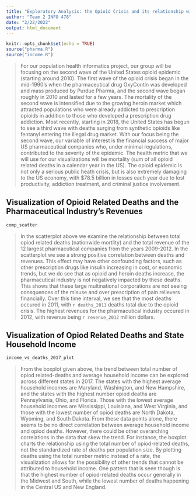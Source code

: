 ```yaml
---
title: "Exploratory Analysis: the Opioid Crisis and its relationship with the Pharmaceutical Industry"
author: "Team 2 INFO 478"
date: "2/22/2022"
output: html_document
---
```


```r
knitr::opts_chunk$set(echo = TRUE)
source("pharma.R")
source("income.R")
```

>  For our population health informatics project, our group will be focusing on the second wave of the United States opioid epidemic (starting around 2010). The first wave of the opioid crisis began in the mid-1990's when the pharmaceutical drug OxyContin was developed and mass produced by Purdue Pharma, and the second wave began roughly in 2010 and lasted for a few years. The mortality of the second wave is intensified due to the growing heroin market which attracted populations who were already addicted to prescription opioids in addition to those who developed a prescription drug addiction. Most recently, starting in 2018, the United States has begun to see a third wave with deaths surging from synthetic opioids like fentanyl entering the illegal drug market. With our focus being the second wave, our variable of interest is the financial success of major US pharmaceutical companies who, under minimal regulations, contributed to the severity of the epidemic. The health metric that we will use for our visualizations will be mortality (sum of all opioid related deaths in a calendar year in the US). The opioid epidemic is not only a serious public heath crisis, but is also extremely damaging to the US economy, with $78.5 billion in losses each year due to lost productivity, addiction treatment, and criminal justice involvement.  

## Visualization of Opioid Related Deaths and the Pharmaceutical Industry's Revenues

``` r
comp_scatter
```

> In the scatterplot above we examine the relationship between total opiod related deaths (nationwide mortlity) and the total revenue of the 12 largest pharmacutical companies from the years 2009-2012. In the scatterplot we see a strong positive correlation between deaths and revenues. This effect may have other confounding factors, such as other prescription drugs like insulin increasing in cost, or economic trends, but we do see that as opioid and heroin deaths increase, the pharmacutical industry is not negatively impacted by these deaths. This shows that these large multinational corporations are not seeing consquences of the misuse and over prescription of pain relievers financially. Over this time interval, we see that the most deaths occured in 2011, with `r deaths_2011` deaths total due to the opioid crisis. The highest revenues for the pharmacutical industry occured in 2012, with revenue being `r revenue_2012` million dollars. 

## Visualization of Opiod Related Deaths and State Household Income 

``` r
income_vs_deaths_2017_plot
```

> From the boxplot given above, the trend between total number of opiod related-deaths and average household income can be explored across different states in 2017. The states with the highest average household incomes are Maryland, Washington, and New Hampshire, and the states with the highest number opiod deaths are Pennsylvania, Ohio, and Florida. Those with the lowest average household incomes are Mississippi, Louisiana, and West Virginia, and those with the lowest number of opiod deaths are North Dakota, Wyoming, and South Dakota. From these data points alone, there seems to be no direct correlation between average household income and opiod deaths. However, there could be other overarching correlations in the data that skew the trend. For instance, the boxplot charts the relationship using the total number of opiod-related deaths, not the standardized rate of deaths per population size. By plotting deaths using the total number metric instead of a rate, the visualization allows for the possibility of other trends that cannot be attributed to household income. One pattern that is seen though is that the highest number of opiod-related deaths occur generally in the Midwest and South, while the lowest number of deaths happening in the Central US and New England. 
